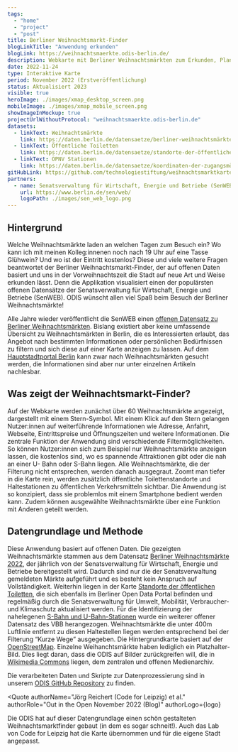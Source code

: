 ```yaml
---
tags:
  - "home"
  - "project"
  - "post"
title: Berliner Weihnachtsmarkt-Finder
blogLinkTitle: "Anwendung erkunden"
blogLink: https://weihnachtsmaerkte.odis-berlin.de/
description: Webkarte mit Berliner Weihnachtsmärkten zum Erkunden, Planen und Teilen. 
date: 2022-11-24
type: Interaktive Karte
period: November 2022 (Erstveröffentlichung)
status: Aktualisiert 2023
visible: true
heroImage: ./images/xmap_desktop_screen.png
mobileImage: ./images/xmap_mobile_screen.png
showImageInMockup: true
projectUrlWithoutProtocol: "weihnachtsmaerkte.odis-berlin.de"
datasets:
  - linkText: Weihnachtsmärkte
    link: https://daten.berlin.de/datensaetze/berliner-weihnachtsmärkte
  - linkText: Öffentliche Toiletten
    link: https://daten.berlin.de/datensaetze/standorte-der-öffentlichen-toiletten
  - linkText: ÖPNV Stationen
    link: https://daten.berlin.de/datensaetze/koordinaten-der-zugangsmöglichkeiten-zu-stationen
gitHubLink: https://github.com/technologiestiftung/weihnachtsmarktkarte
partners:
  - name: Senatsverwaltung für Wirtschaft, Energie und Betriebe (SenWEB)
    url: https://www.berlin.de/sen/web/
    logoPath: ./images/sen_web_logo.png
---
```


## Hintergrund

Welche Weihnachtsmärkte laden an welchen Tagen zum Besuch ein? Wo kann ich mit meinen Kolleg:innenen noch nach 19 Uhr auf eine Tasse Glühwein? Und wo ist der Eintritt kostenlos? Diese und viele weitere Fragen beantwortet der Berliner Weihnachtsmarkt-Finder, der auf offenen Daten basiert und uns in der Vorweihnachtszeit die Stadt auf neue Art und Weise erkunden lässt. Denn die Applikation visualisiert einen der populärsten offenen Datensätze der Senatsverwaltung für Wirtschaft, Energie und Betriebe (SenWEB). ODIS wünscht allen viel Spaß beim Besuch der Berliner Weihnachtsmärkte!

Alle Jahre wieder veröffentlicht die SenWEB einen [offenen Datensatz zu Berliner Weihnachtsmärkten](https://daten.berlin.de/datensaetze/berliner-weihnachtsmärkte-2021). Bislang existiert aber keine umfassende Übersicht zu Weihnachtsmärkten in Berlin, die es Interessierten erlaubt, das Angebot nach bestimmten Informationen oder persönlichen Bedürfnissen zu filtern und sich diese auf einer Karte anzeigen zu lassen. Auf dem [Hauptstadtportal Berlin](https://www.berlin.de/weihnachtsmarkt/) kann zwar nach Weihnachtsmärkten gesucht werden, die Informationen sind aber nur unter einzelnen Artikeln nachlesbar.

## Was zeigt der Weihnachtsmarkt-Finder?

Auf der Webkarte werden zunächst über 60 Weihnachtsmärkte angezeigt, dargestellt mit einem Stern-Symbol. Mit einem Klick auf den Stern gelangen Nutzer:innen auf weiterführende Informationen wie Adresse, Anfahrt, Webseite, Eintrittspreise und Öffnungszeiten und weitere Informationen. Die zentrale Funktion der Anwendung sind verschiedende Filtermöglichkeiten. So können Nutzer:innen sich zum Beispiel nur Weihnachtsmärkte anzeigen lassen, die kostenlos sind, wo es spannende Attraktionen gibt oder die nah an einer U- Bahn oder S-Bahn liegen. Alle Weihnachtsmärkte, die der Filterung nicht entsprechen, werden danach ausgegraut. Zoomt man tiefer in die Karte rein, werden zusätzlich öffentliche Toilettenstandorte und Haltestationen zu öffentlichen Verkehrsmitteln sichtbar. Die Anwendung ist so konzipiert, dass sie problemlos mit einem Smartphone bedient werden kann. Zudem können ausgewählte Weihnachtsmärkte über eine Funktion mit Anderen geteilt werden.

## Datengrundlage und Methode

Diese Anwendung basiert auf offenen Daten. Die gezeigten Weihnachtsmärkte stammen aus dem Datensatz [Berliner Weihnachtsmärkte 2022](https://daten.berlin.de/datensaetze/berliner-weihnachtsmärkte-2022), der jährlich von der Senatsverwaltung für Wirtschaft, Energie und Betriebe bereitgestellt wird. Dadurch sind nur die der Senatsverwaltung gemeldeten Märkte aufgeführt und es besteht kein Anspruch auf Vollständigkeit. Weiterhin liegen in der Karte [Standorte der öffentlichen Toiletten](https://daten.berlin.de/datensaetze/standorte-der-öffentlichen-toiletten), die sich ebenfalls im Berliner Open Data Portal befinden und regelmäßig durch die Senatsverwaltung für Umwelt, Mobilität, Verbraucher- und Klimaschutz aktualisiert werden. Für die Identifizierung der nahelegenen [S-Bahn und U-Bahn-Stationen](https://daten.berlin.de/datensaetze/koordinaten-der-zugangsmöglichkeiten-zu-stationen) wurde ein weiterer offener Datensatz des VBB herangezogen. Weihnachtsmärkte die unter 400m Luftlinie entfernt zu diesen Haltestellen liegen werden entsprechend bei der Filterung “Kurze Wege” ausgegeben. Die Hintergrundkarte basiert auf der [OpenStreetMap](https://www.openstreetmap.de).
Einzelne Weihanchtsmärkte haben lediglich ein Platzhalter-Bild. Dies liegt daran, dass die ODIS auf Bilder zurückgreifen will, die in [Wikimedia Commons](https://commons.wikimedia.org/wiki/Commons:First_steps/Uploading_files/de) liegen, dem zentralen und offenen Medienarchiv.

Die verarbeiteten Daten und Skripte zur Datenprozessierung sind in unserem [ODIS GitHub Repository](https://github.com/technologiestiftung/weihnachtsmarktkarte) zu finden.


<Quote
  authorName="Jörg Reichert (Code for Leipzig) et al."
  authorRole="Out in the Open November 2022 (Blog)"
  authorLogo={logo}
>
  Die ODIS hat auf dieser Datengrundlage einen schön gestalteten
  Weihnachtsmarktfinder gebaut (in dem es sogar schneit!). Auch das Lab von Code
  for Leipzig hat die Karte übernommen und für die eigene Stadt angepasst.
</Quote>
